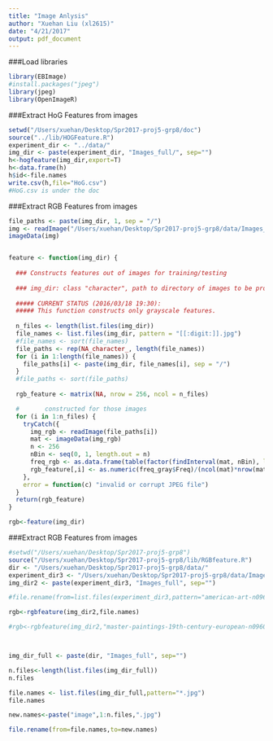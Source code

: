 ```yaml
---
title: "Image Anlysis"
author: "Xuehan Liu (xl2615)"
date: "4/21/2017"
output: pdf_document
---
```


###Load libraries
```r
library(EBImage)
#install.packages("jpeg")
library(jpeg)
library(OpenImageR)
```


###Extract HoG Features from images

```r
setwd("/Users/xuehan/Desktop/Spr2017-proj5-grp8/doc")
source("../lib/HOGFeature.R")
experiment_dir <- "../data/"
img_dir <- paste(experiment_dir, "Images_full/", sep="")
h<-hogfeature(img_dir,export=T)
h<-data.frame(h)
h$id<-file.names
write.csv(h,file="HoG.csv")
#HoG.csv is under the doc 

```

###Extract RGB Features from images 
```r
file_paths <- paste(img_dir, 1, sep = "/")
img <- readImage("/Users/xuehan/Desktop/Spr2017-proj5-grp8/data/Images_full/american-art-n09633_1.jpg")
imageData(img)


feature <- function(img_dir) {
  
  ### Constructs features out of images for training/testing
  
  ### img_dir: class "character", path to directory of images to be processed
  
  ##### CURRENT STATUS (2016/03/18 19:30): 
  ##### This function constructs only grayscale features.
  
  n_files <- length(list.files(img_dir))
  file_names <- list.files(img_dir, pattern = "[[:digit:]].jpg")
  #file_names <- sort(file_names)
  file_paths <- rep(NA_character_, length(file_names))
  for (i in 1:length(file_names)) {
    file_paths[i] <- paste(img_dir, file_names[i], sep = "/")
  }
  #file_paths <- sort(file_paths)
  
  rgb_feature <- matrix(NA, nrow = 256, ncol = n_files)

  #       constructed for those images
  for (i in 1:n_files) {
    tryCatch({
      img_rgb <- readImage(file_paths[i])
      mat <- imageData(img_rgb)
      n <- 256
      nBin <- seq(0, 1, length.out = n)
      freq_rgb <- as.data.frame(table(factor(findInterval(mat, nBin), levels = 1:n)))
      rgb_feature[,i] <- as.numeric(freq_gray$Freq)/(ncol(mat)*nrow(mat))
    }, 
    error = function(c) "invalid or corrupt JPEG file")
  }
  return(rgb_feature)
}

rgb<-feature(img_dir)

```


###Extract RGB Features from images 

```r
#setwd("/Users/xuehan/Desktop/Spr2017-proj5-grp8")
source("/Users/xuehan/Desktop/Spr2017-proj5-grp8/lib/RGBfeature.R")
dir <- "/Users/xuehan/Desktop/Spr2017-proj5-grp8/data/"
experiment_dir3 <- "/Users/xuehan/Desktop/Spr2017-proj5-grp8/data/Images"
img_dir2 <- paste(experiment_dir3, "Images_full", sep="")

#file.rename(from=list.files(experiment_dir3,pattern="american-art-n09633_*.jpg",to=paste0(experiment_dir3,"american-art-n09633_", 1:143,"jpg")))

rgb<-rgbfeature(img_dir2,file.names)

#rgb<-rgbfeature(img_dir2,"master-paintings-19th-century-european-n09600")



img_dir_full <- paste(dir, "Images_full", sep="")

n.files<-length(list.files(img_dir_full))
n.files

file.names <- list.files(img_dir_full,pattern="*.jpg") 
file.names

new.names<-paste("image",1:n.files,".jpg")

file.rename(from=file.names,to=new.names)


```


